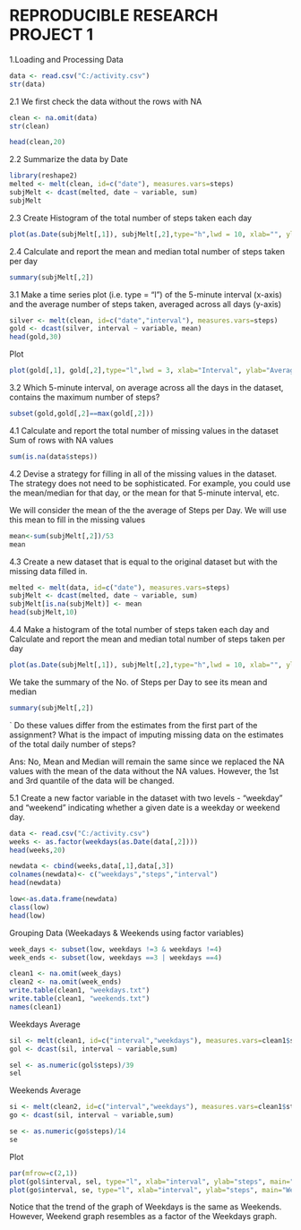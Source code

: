 REPRODUCIBLE RESEARCH PROJECT 1
========================================================
1.Loading and Processing Data
```r
data <- read.csv("C:/activity.csv")
str(data)
```


2.1 We first check the data without the rows with NA
```r
clean <- na.omit(data)
str(clean)
```

```r
head(clean,20)
```

2.2 Summarize the data by Date
```r
library(reshape2)
melted <- melt(clean, id=c("date"), measures.vars=steps)
subjMelt <- dcast(melted, date ~ variable, sum)
subjMelt
```

2.3 Create Histogram of the total number of steps taken each day
```r
plot(as.Date(subjMelt[,1]), subjMelt[,2],type="h",lwd = 10, xlab="", ylab="No. of Steps", main="No. of Steps per Day",col="red")
```

2.4 Calculate and report the mean and median total number of steps taken per day
```r
summary(subjMelt[,2])
```

3.1 Make a time series plot (i.e. type = "l") of the 5-minute interval (x-axis) and the average number of steps taken, averaged across all days (y-axis)
```r

silver <- melt(clean, id=c("date","interval"), measures.vars=steps)
gold <- dcast(silver, interval ~ variable, mean)
head(gold,30)
```

Plot
```r
plot(gold[,1], gold[,2],type="l",lwd = 3, xlab="Interval", ylab="Average Steps", main="Average of Steps per interval across all days",col="red")
```

3.2 Which 5-minute interval, on average across all the days in the dataset, contains the maximum number of steps?
```r
subset(gold,gold[,2]==max(gold[,2]))

```

4.1 Calculate and report the total number of missing values in the dataset 
Sum of rows with NA values
```r
sum(is.na(data$steps))
```

4.2 Devise a strategy for filling in all of the missing values in the dataset. The strategy does not need to be sophisticated. For example, you could use the mean/median for that day, or the mean for that 5-minute interval, etc.

 We will consider the mean of the the average of Steps per Day. We will use this mean to fill in the missing values

```r
mean<-sum(subjMelt[,2])/53
mean
```

4.3 Create a new dataset that is equal to the original dataset but with the missing data filled in.

```r

melted <- melt(data, id=c("date"), measures.vars=steps)
subjMelt <- dcast(melted, date ~ variable, sum)
subjMelt[is.na(subjMelt)] <- mean
head(subjMelt,10)
```

4.4 Make a histogram of the total number of steps taken each day and Calculate and report the mean and median total number of steps taken per day

```r
plot(as.Date(subjMelt[,1]), subjMelt[,2],type="h",lwd = 10, xlab="", ylab="No. of Steps", main="No. of Steps per Day",col="red")
```

We take the summary of the No. of Steps per Day to see its mean and median
```r
summary(subjMelt[,2])
```
`
Do these values differ from the estimates from the first part of the assignment? What is the impact of imputing missing data on the estimates of the total daily number of steps?

Ans: No, Mean and Median will remain the same since we replaced the NA values with the mean of the data without the NA values. However, the 1st and 3rd quantile of the data will be changed.

5.1 Create a new factor variable in the dataset with two levels - "weekday" and "weekend" indicating whether a given date is a weekday or weekend day.
```r
data <- read.csv("C:/activity.csv")
weeks <- as.factor(weekdays(as.Date(data[,2])))
head(weeks,20)
```


```r
newdata <- cbind(weeks,data[,1],data[,3])
colnames(newdata)<- c("weekdays","steps","interval")
head(newdata)
```

```r
low<-as.data.frame(newdata)
class(low)
head(low)

```

Grouping Data (Weekadays & Weekends using factor variables)
```r
week_days <- subset(low, weekdays !=3 & weekdays !=4)
week_ends <- subset(low, weekdays ==3 | weekdays ==4)

```

```r
clean1 <- na.omit(week_days)
clean2 <- na.omit(week_ends)
write.table(clean1, "weekdays.txt")
write.table(clean1, "weekends.txt")
names(clean1)


```

Weekdays Average
```r

sil <- melt(clean1, id=c("interval","weekdays"), measures.vars=clean1$steps)
gol <- dcast(sil, interval ~ variable,sum)

sel <- as.numeric(gol$steps)/39
sel
```


Weekends Average
```r

si <- melt(clean2, id=c("interval","weekdays"), measures.vars=clean1$steps)
go <- dcast(sil, interval ~ variable,sum)

se <- as.numeric(go$steps)/14
se
```

Plot
```r
par(mfrow=c(2,1))
plot(gol$interval, sel, type="l", xlab="interval", ylab="steps", main="Weekdays", col="blue")
plot(go$interval, se, type="l", xlab="interval", ylab="steps", main="Weekends", col="red")

```

Notice that the trend of the graph of Weekdays is the same as Weekends. However, Weekend graph resembles as a factor of the Weekdays graph.